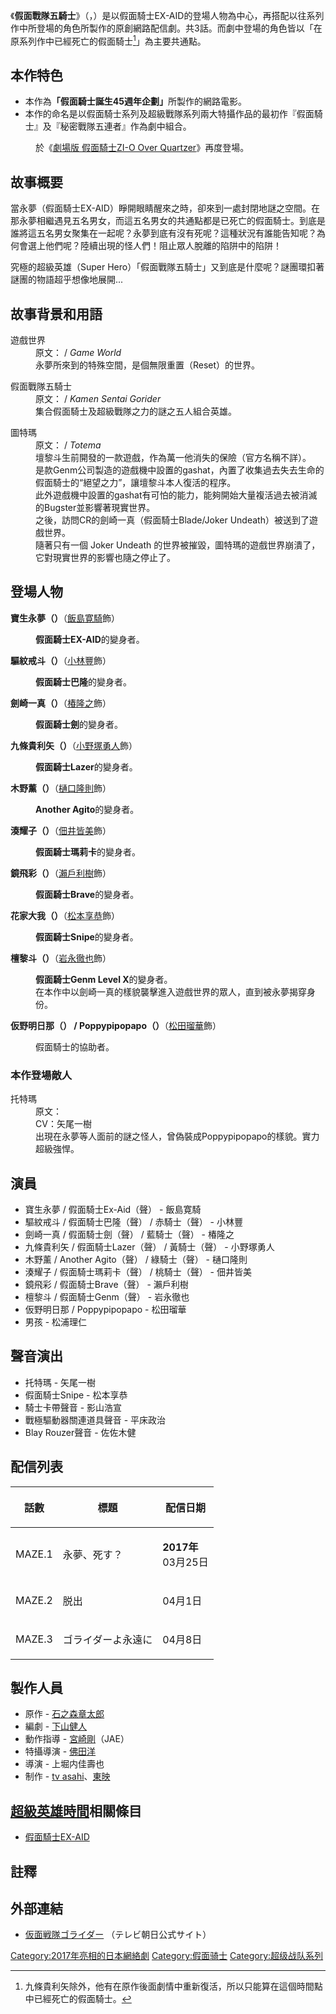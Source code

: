 {{noteTA
|T=zh-hk: 假面戰隊五騎士; zh-sg: 蒙面戰隊五騎士;
|G1=KamenRider
|G2=JP
|1=zh-hk: 假面;zh-cn: 假面;zh-sg: 蒙面;}}
{{電視節目信息框 
| 名稱 = 假面戰隊五騎士
| 原名 = {{lang|ja|仮面戦隊ゴライダー}}
| 圖片 = 
| 圖說 = 
| 類型 = [[特攝|特攝]]
| 原創 = [[石之森章太郎|石之森章太郎]]
| 美術 = 
| 發展 = [[東映|東映]]
| 導演 = [[上堀內佳壽也|上堀內佳壽也]]
| 攝影 = 
| 照明 = 
| 旁白 = 
| 演出 = [[飯島寛騎|飯島寛騎]]
| 皮套演出 = 
| 主題曲 = 
| 片頭曲 = 
| 片尾曲 = 
| 作曲 = 
| 國家 = {{JPN}}
| 語言 = [[日語|日語]]
| 集數 = 
| 每集列表 = 
| 執行製作 = 
| 製作人 = 
| 製作公司 = [[東映|東映]]<br />[[朝日電視台|tv asahi]]
| 特攝導演 = 
| 動作導演 = 
| 副製作人 = 
| 共同製作 = 
| 編審 = 
| 每集長度 = 
| 頻道 = 
| 系列數 = 
| 開始 = 
| 結束 = 
| 前作 = 
| 續作 = 
| 參考作 = 
| 相關劇集 = 
| 官方網站 =
| imdb_id =  
| tv_com_id =  
}}

《'''假面戰隊五騎士'''》（{{lang-ja|仮面戦隊ゴライダー}}，{{lang-en|Kamen Sentai Gorider}}）是以假面騎士EX-AID的登場人物為中心，再搭配以往系列作中所登場的角色所製作的原創網路配信劇。共3話。而劇中登場的角色皆以「在原系列作中已經死亡的假面騎士<ref>九條貴利矢除外，他有在原作後面劇情中重新復活，所以只能算在這個時間點中已經死亡的假面騎士。</ref>」為主要共通點。

== 本作特色 ==
*本作為'''「假面騎士誕生45週年企劃」'''所製作的網路電影。
*本作的命名是以假面騎士系列及超級戰隊系列兩大特攝作品的最初作『假面騎士』及『秘密戰隊五連者』作為劇中組合。

: 於《[[劇場版_假面騎士ZI-O_Over_Quartzer|劇場版 假面騎士ZI-O Over Quartzer]]》再度登場。

== 故事概要 ==
當永夢（假面騎士EX-AID）睜開眼睛醒來之時，卻來到一處封閉地謎之空間。在那永夢相繼遇見五名男女，而這五名男女的共通點都是已死亡的假面騎士。到底是誰將這五名男女聚集在一起呢？永夢到底有沒有死呢？這種狀況有誰能告知呢？為何會選上他們呢？陸續出現的怪人們！阻止眾人脫離的陷阱中的陷阱！

究極的超級英雄（Super Hero）「假面戰隊五騎士」又到底是什麼呢？謎團環扣著謎團的物語超乎想像地展開...

== 故事背景和用語 ==
;遊戲世界
:原文：{{lang|ja|ゲームの世界}} / ''Game World''
:永夢所來到的特殊空間，是個無限重置（Reset）的世界。

;假面戰隊五騎士
:原文：{{lang|ja|仮面戦隊ゴライダー}} / ''Kamen Sentai Gorider''
:集合假面騎士及超級戰隊之力的謎之五人組合英雄。

;圖特瑪
:原文：{{lang|ja|ト ーテマ}} / ''Totema''
:壇黎斗生前開發的一款遊戲，作為萬一他消失的保險（官方名稱不詳）。
:是款Genm公司製造的遊戲機中設置的gashat，內置了收集過去失去生命的假面騎士的“絕望之力”，讓壇黎斗本人復活的程序。
:此外遊戲機中設置的gashat有可怕的能力，能夠開始大量複活過去被消滅的Bugster並影響著現實世界。
:之後，訪問CR的劍崎一真（假面騎士Blade/Joker Undeath）被送到了遊戲世界。
:隨著只有一個 Joker Undeath 的世界被摧毀，圖特瑪的遊戲世界崩潰了，它對現實世界的影響也隨之停止了。

== 登場人物 ==
{{main|假面騎士EX-AID角色列表|假面騎士鎧武角色列表|假面騎士劍角色列表|假面騎士鄂鬥角色列表|}}
'''寶生永夢（{{lang|ja|ほうじょう・えむ}}）'''（[[飯島寛騎|飯島寛騎]]飾）
: '''假面騎士EX-AID'''的變身者。

'''驅紋戒斗（{{lang|ja|くもん・かいと}}）'''（[[小林豐|小林豐]]飾）
: '''假面騎士巴隆'''的變身者。

'''劍崎一真（{{lang|ja|けんざき・かずま}}）'''（[[椿隆之|椿隆之]]飾）
: '''假面騎士劍'''的變身者。

'''九條貴利矢（{{lang|ja|くじょう・きりや}}）'''（[[小野塚勇人|小野塚勇人]]飾）
: '''假面騎士Lazer'''的變身者。

'''木野薰（{{lang|ja|きの・かおる}}）'''（[[樋口隆則|樋口隆則]]飾）
: '''Another Agito'''的變身者。

'''湊耀子（{{lang|ja|みなと・ようこ}}）'''（[[佃井皆美|佃井皆美]]飾）
: '''假面騎士瑪莉卡'''的變身者。

'''鏡飛彩（{{lang|ja|かがみ・ひいろ}}）'''（[[瀨戶利樹|瀨戶利樹]]飾）
: '''假面騎士Brave'''的變身者。

'''花家大我（{{lang|ja|はなや・たいが}}）'''（[[松本享恭|松本享恭]]飾）
: '''假面騎士Snipe'''的變身者。

'''檀黎斗（{{lang|ja|だん・くろと}}）'''（[[岩永徹也|岩永徹也]]飾）
: '''假面騎士Genm Level X'''的變身者。
: 在本作中以劍崎一真的樣貌襲擊進入遊戲世界的眾人，直到被永夢揭穿身份。

'''仮野明日那（{{lang|ja|かりの・あすな}}） / Poppypipopapo（{{lang|ja|ポッピーピポパポ}}） '''（[[松田瑠華|松田瑠華]]飾）
: 假面騎士的協助者。

=== 本作登場敵人 ===
; 托特瑪
: 原文：{{lang|ja|トーテマ}}
: CV：矢尾一樹
: 出現在永夢等人面前的謎之怪人，曾偽裝成Poppypipopapo的樣貌。實力超級強悍。

== 演員 ==
* 寶生永夢 / 假面騎士Ex-Aid（聲） - 飯島寛騎
* 驅紋戒斗 / 假面騎士巴隆（聲） / 赤騎士（聲） - 小林豐
* 劍崎一真 / 假面騎士劍（聲） / 藍騎士（聲） - 椿隆之
* 九條貴利矢 / 假面騎士Lazer（聲） / 黃騎士（聲） - 小野塚勇人
* 木野薰 / Another Agito（聲） / 綠騎士（聲） - 樋口隆則
* 湊耀子 / 假面騎士瑪莉卡（聲） / 桃騎士（聲） - 佃井皆美
* 鏡飛彩 / 假面騎士Brave（聲） - 瀨戶利樹 
* 檀黎斗 / 假面騎士Genm（聲） - 岩永徹也
* 仮野明日那 / Poppypipopapo - 松田瑠華
* 男孩 - 松浦理仁

== 聲音演出 ==
* 托特瑪 - 矢尾一樹
* 假面騎士Snipe - 松本享恭 
* 騎士卡帶聲音 - 影山浩宣
* 戰極驅動器關連道具聲音 - 平床政治
* Blay Rouzer聲音 - 佐佐木健

== 配信列表 ==
{| class="wikitable" style="text-align: center; font-size:smaller;" border="1"
!話數!!標題!!配信日期
|-
|MAZE.1||永夢、死す？||'''2017年'''<br />03月25日
|-
|MAZE.2||脱出||04月1日
|-
|MAZE.3||ゴライダーよ永遠に||04月8日
|}

== 製作人員 ==
* 原作 - [[石之森章太郎|石之森章太郎]]
* 編劇 - [[下山健人|下山健人]]
* 動作指導 - [[宮崎剛|宮崎剛]]（JAE）
* 特攝導演 - [[佛田洋|佛田洋]]
* 導演 - 上堀内佳壽也
* 制作 - [[朝日電視台|tv asahi]]、[[東映|東映]]

== [[超級英雄時間|超級英雄時間]]相關條目 ==
* [[假面騎士EX-AID|假面騎士EX-AID]]
== 註釋 ==
{{notelist}}
{{reflist}}

== 外部連結 ==
* [http://www.tv-asahi.co.jp/ex-aid/gorider/ 仮面戦隊ゴライダー] {{Wayback|url=http://www.tv-asahi.co.jp/ex-aid/gorider/ |date=20201110134728 }}（テレビ朝日公式サイト）
{{假面騎士系列}}
{{超級戰隊系列}}

{{DEFAULTSORT:Kamen Sentai Gorider}}
[[Category:2017年亮相的日本網絡劇|Category:2017年亮相的日本網絡劇]]
[[Category:假面骑士|Category:假面骑士]]
[[Category:超级战队系列|Category:超级战队系列]]